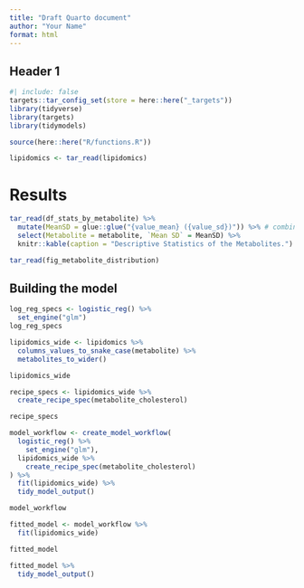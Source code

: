 ```yaml
---
title: "Draft Quarto document"
author: "Your Name"
format: html
---
```


## Header 1

```r
#| include: false
targets::tar_config_set(store = here::here("_targets"))
library(tidyverse)
library(targets)
library(tidymodels)

source(here::here("R/functions.R"))

lipidomics <- tar_read(lipidomics)
```

# Results

```r
tar_read(df_stats_by_metabolite) %>%
  mutate(MeanSD = glue::glue("{value_mean} ({value_sd})")) %>% # combine value_mean and value_sd into a new parameter
  select(Metabolite = metabolite, `Mean SD` = MeanSD) %>%
  knitr::kable(caption = "Descriptive Statistics of the Metabolites.") # Make table pretty
```

```r
tar_read(fig_metabolite_distribution)
```

## Building the model

```r
log_reg_specs <- logistic_reg() %>%
  set_engine("glm")
log_reg_specs
```

```r
lipidomics_wide <- lipidomics %>%
  columns_values_to_snake_case(metabolite) %>%
  metabolites_to_wider()

lipidomics_wide
```

```r
recipe_specs <- lipidomics_wide %>%
  create_recipe_spec(metabolite_cholesterol)

recipe_specs
```

```r
model_workflow <- create_model_workflow(
  logistic_reg() %>%
    set_engine("glm"),
  lipidomics_wide %>%
    create_recipe_spec(metabolite_cholesterol)
) %>%
  fit(lipidomics_wide) %>%
  tidy_model_output()

model_workflow
```

```r
fitted_model <- model_workflow %>%
  fit(lipidomics_wide)

fitted_model
```

```r
fitted_model %>%
  tidy_model_output()
```

